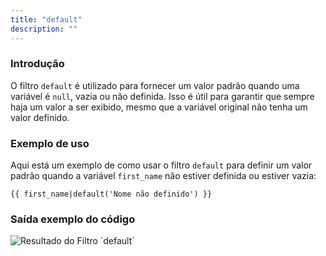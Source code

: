 ```yaml
---
title: "default"
description: ""
---
```


### Introdução

O filtro `default` é utilizado para fornecer um valor padrão quando uma variável é `null`, vazia ou não definida. Isso é útil para garantir que sempre haja um valor a ser exibido, mesmo que a variável original não tenha um valor definido.

### Exemplo de uso

Aqui está um exemplo de como usar o filtro `default` para definir um valor padrão quando a variável `first_name` não estiver definida ou estiver vazia:

```twig
{{ first_name|default('Nome não definido') }}
```

### Saída exemplo do código

<img src="/default.png" alt="Resultado do Filtro `default`" />
